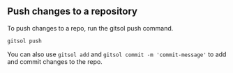 ## Push changes to a repository

To push changes to a repo, run the gitsol push command.

```bash
gitsol push
```

You can also use `gitsol add` and `gitsol commit -m 'commit-message'` to add and commit changes to the repo.
